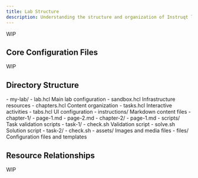 ```yaml
---
title: Lab Structure
description: Understanding the structure and organization of Instruqt labs
---
```



WIP

## Core Configuration Files

WIP

## Directory Structure

<FileTree>
- my-lab/
  - lab.hcl Main lab configuration
  - sandbox.hcl Infrastructure resources
  - chapters.hcl Content organization
  - tasks.hcl Interactive activities
  - tabs.hcl UI configuration
  - instructions/ Markdown content files
    - chapter-1/
      - page-1.md
      - page-2.md
    - chapter-2/
      - page-1.md
  - scripts/ Task validation scripts
    - task-1/
      - check.sh Validation script
      - solve.sh Solution script
    - task-2/
      - check.sh
  - assets/ Images and media files
  - files/ Configuration files and templates
</FileTree>

## Resource Relationships

WIP